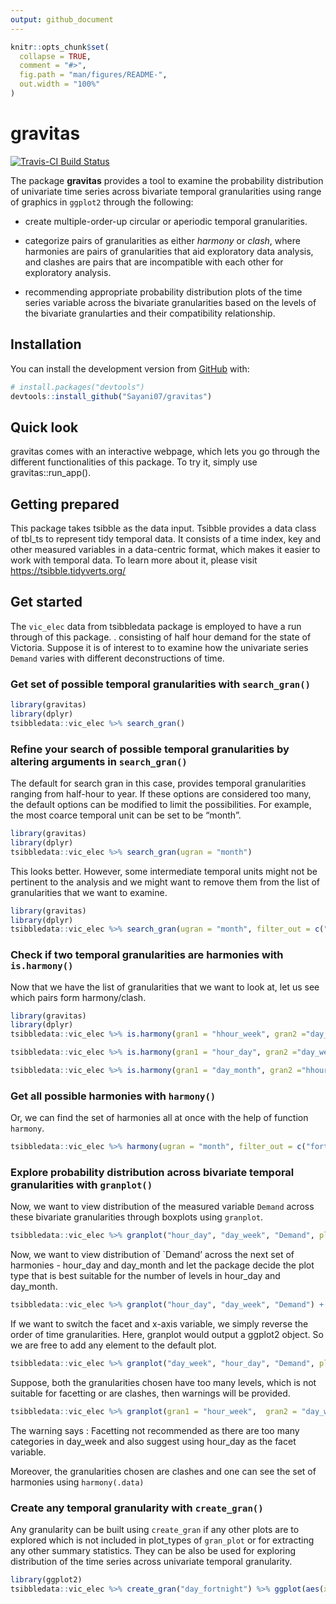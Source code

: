 ```yaml
---
output: github_document
---
```


<!-- README.md is generated from README.Rmd. Please edit that file -->

```r
knitr::opts_chunk$set(
  collapse = TRUE,
  comment = "#>",
  fig.path = "man/figures/README-",
  out.width = "100%"
)
```
# gravitas

<!-- badges: start -->

[![Travis-CI Build Status](https://travis-ci.org/Sayani07/gravitas.svg?branch=master)](https://travis-ci.org/Sayani07/gravitas)
<!-- badges: end -->

The package **gravitas** provides a tool to examine the probability distribution of univariate time series across bivariate temporal granularities using range of graphics in `ggplot2` through the following:  

 - create multiple-order-up circular or aperiodic temporal granularities.  
 
 - categorize pairs of granularities as either  *harmony* or *clash*, where harmonies are pairs of granularities that aid exploratory data analysis, and clashes are pairs that are incompatible with each other for exploratory analysis.  
 
 - recommending appropriate probability distribution plots of the time series variable across the bivariate granularities based on the levels of the bivariate granularties and their compatibility relationship.  

## Installation
  
<!-- You can install the released version of gravitas from [CRAN](https://CRAN.R-project.org) with: -->

<!-- ``` r -->
<!-- install.packages("gravitas") -->
<!-- ``` -->

You can install the development version from [GitHub](https://github.com/) with:

``` r
# install.packages("devtools")
devtools::install_github("Sayani07/gravitas")
```
## Quick look

gravitas comes with an interactive webpage, which lets you go through the different functionalities of this package. To try it, simply use gravitas::run_app().


## Getting prepared

This package takes tsibble as the data input. Tsibble provides a data class of tbl_ts to represent tidy temporal data. It consists of a time index, key and other measured variables in a data-centric format, which makes it easier to work with temporal data. To learn more about it, please visit [https://tsibble.tidyverts.org/](https://tsibble.tidyverts.org/)


## Get started

The `vic_elec` data from tsibbledata package is employed to have a run through of this package. . consisting of half hour demand for the state of Victoria. Suppose it is of interest to to examine how the univariate series `Demand` varies with different deconstructions of time.

### Get set of possible temporal granularities with `search_gran()`

```r
library(gravitas)
library(dplyr)
tsibbledata::vic_elec %>% search_gran()
```

### Refine your search of possible temporal granularities by altering arguments in `search_gran()`

The default for search gran in this case,  provides temporal granularities ranging from half-hour to year. If these options are considered too many, the default options can be modified to limit the possibilities. For example, the most coarce temporal unit can be set to be "month".

```r
library(gravitas)
library(dplyr)
tsibbledata::vic_elec %>% search_gran(ugran = "month")
```

This looks better. However, some intermediate temporal units might not be pertinent to the analysis and we might want to  remove them from the list of granularities that we want to examine.

```r
library(gravitas)
library(dplyr)
tsibbledata::vic_elec %>% search_gran(ugran = "month", filter_out = c("fortnight"))
```


### Check if two temporal granularities are harmonies with `is.harmony()`

Now that we have the list of granularities that we want to look at, let us see which pairs form harmony/clash.

```r
library(gravitas)
library(dplyr)
tsibbledata::vic_elec %>% is.harmony(gran1 = "hhour_week", gran2 ="day_week")

tsibbledata::vic_elec %>% is.harmony(gran1 = "hour_day", gran2 ="day_week")

tsibbledata::vic_elec %>% is.harmony(gran1 = "day_month", gran2 ="hhour_week")

```


### Get all possible harmonies with `harmony()`

Or, we can find the set of harmonies all at once with the help of function `harmony`.

```r
tsibbledata::vic_elec %>% harmony(ugran = "month", filter_out = c("fortnight", "hhour")) 
```



### Explore probability distribution across bivariate temporal granularities with `granplot()`

Now, we want to view distribution of the measured variable `Demand` across these bivariate granularities through boxplots using `granplot`.

```r
tsibbledata::vic_elec %>% granplot("hour_day", "day_week", "Demand", plot_type = "boxplot")
```
Now, we want to view distribution of `Demand' across the next set of harmonies - hour_day and day_month and let the package decide 
the plot type that is best suitable for the number of levels in hour_day and day_month.

```r
tsibbledata::vic_elec %>% granplot("hour_day", "day_week", "Demand") + ggplot2::scale_x_discrete(breaks = seq(1,24,2))
```

If we want to switch the facet and x-axis variable, we simply reverse the order of time granularities. Here, granplot would output a ggplot2 object. So we are free to add any element to the default plot.

```r
tsibbledata::vic_elec %>% granplot("day_week", "hour_day", "Demand", plot_type = "violin") + ggplot2::scale_x_discrete(breaks = seq(1,24,2))
```

Suppose, both the granularities chosen have too many levels, which is not suitable for facetting or are clashes, then warnings will be provided.


```r
tsibbledata::vic_elec %>% granplot(gran1 = "hour_week",  gran2 = "day_week", "Demand", plot_type = "violin") + ggplot2::scale_x_discrete(breaks = seq(1,24,2))
```

The warning says :  Facetting not recommended as there are too many categories in day_week and also suggest using hour_day as the facet variable.

Moreover, the granularities chosen are clashes and one can see the set of harmonies using `harmony(.data)`

### Create any temporal granularity with `create_gran()`

Any granularity can be built using `create_gran` if any other plots are to explored which is not included in plot_types of `gran_plot` or for extracting any other summary statistics. They can be also be used for exploring distribution of the time series across univariate temporal granularity.


```r
library(ggplot2)
tsibbledata::vic_elec %>% create_gran("day_fortnight") %>% ggplot(aes(x = as.factor(day_fortnight), y = Demand)) + xlab("day_fortnight") + geom_boxplot()
```



